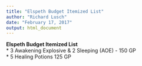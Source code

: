 ```yaml
---
title: "Elspeth Budget Itemized List"
author: "Richard Lusch"
date: "February 17, 2017"
output: html_document
---
```


**Elspeth Budget Itemized List**  
*  3 Awakening Explosive & 2 Sleeping (AOE) - 150 GP  
*  5 Healing Potions 125 GP  

 